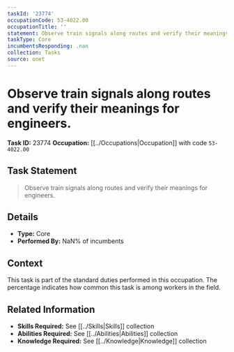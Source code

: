 ```yaml
---
taskId: '23774'
occupationCode: 53-4022.00
occupationTitle: ''
statement: Observe train signals along routes and verify their meanings for engineers.
taskType: Core
incumbentsResponding: .nan
collection: Tasks
source: onet
---
```

# Observe train signals along routes and verify their meanings for engineers.

**Task ID:** 23774
**Occupation:** [[../Occupations|Occupation]] with code `53-4022.00`

## Task Statement

> Observe train signals along routes and verify their meanings for engineers.

## Details

- **Type:** Core
- **Performed By:** NaN% of incumbents

## Context

This task is part of the standard duties performed in this occupation. The percentage indicates how common this task is among workers in the field.

## Related Information

- **Skills Required:** See [[../Skills|Skills]] collection
- **Abilities Required:** See [[../Abilities|Abilities]] collection
- **Knowledge Required:** See [[../Knowledge|Knowledge]] collection
